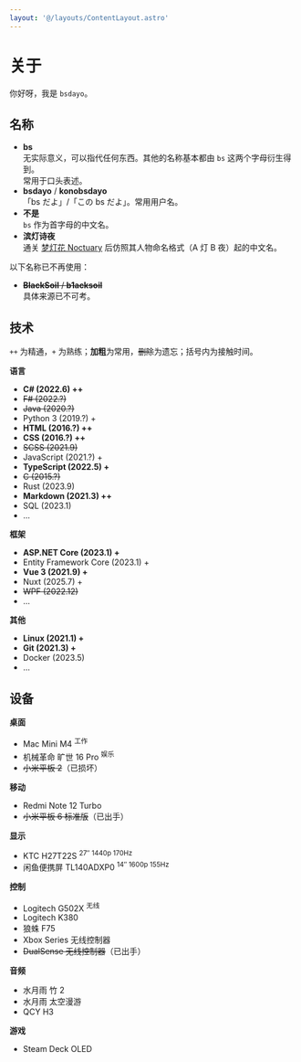 ```yaml
---
layout: '@/layouts/ContentLayout.astro'
---
```


# 关于

你好呀，我是 `bsdayo`。

## 名称

- **bs**  
  无实际意义，可以指代任何东西。其他的名称基本都由 `bs` 这两个字母衍生得到。  
  常用于口头表述。
- **bsdayo** / **konobsdayo**  
  「bs だよ」/「この bs だよ」。常用用户名。
- **不是**  
  `bs` 作为首字母的中文名。
- **滨灯诗夜**  
  通关 [梦灯花 Noctuary](https://store.steampowered.com/app/2143680/Noctuary/) 后仿照其人物命名格式（A 灯 B 夜）起的中文名。

以下名称已不再使用：

- ~~**BlackSoil** / **b1acksoil**~~  
  具体来源已不可考。

## 技术

`++` 为精通，`+` 为熟练；**加粗**为常用，~~删除~~为遗忘；括号内为接触时间。

**语言**

- **C# (2022.6) ++**
- ~~F# (2022.?)~~
- ~~Java (2020.?)~~
- Python 3 (2019.?) +
- **HTML (2016.?) ++**
- **CSS (2016.?) ++**
- ~~SCSS (2021.9)~~
- JavaScript (2021.?) +
- **TypeScript (2022.5) +**
- ~~C (2015.?)~~
- Rust (2023.9)
- **Markdown (2021.3) ++**
- SQL (2023.1)
- ...

**框架**

- **ASP.NET Core (2023.1) +**
- Entity Framework Core (2023.1) +
- **Vue 3 (2021.9) +**
- Nuxt (2025.7) +
- ~~WPF (2022.12)~~
- ...

**其他**

- **Linux (2021.1) +**
- **Git (2021.3) +**
- Docker (2023.5)
- ...

## 设备

**桌面**

- Mac Mini M4 <sup>工作</sup>
- 机械革命 旷世 16 Pro <sup>娱乐</sup>
- ~~小米平板 2~~（已损坏）

**移动**

- Redmi Note 12 Turbo
- ~~小米平板 6 标准版~~（已出手）

**显示**

- KTC H27T22S <sup>27″ 1440p 170Hz</sup>
- 闲鱼便携屏 TL140ADXP0 <sup>14″ 1600p 155Hz</sup>

**控制**

- Logitech G502X <sup>无线</sup>
- Logitech K380
- 狼蛛 F75
- Xbox Series 无线控制器
- ~~DualSense 无线控制器~~（已出手）

**音频**

- 水月雨 竹 2
- 水月雨 太空漫游
- QCY H3

**游戏**

- Steam Deck OLED
